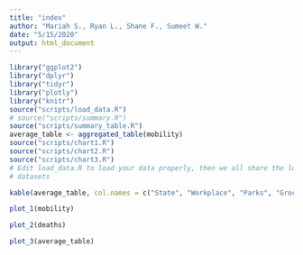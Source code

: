 ```yaml
---
title: "index"
author: "Mariah S., Ryan L., Shane F., Sumeet W."
date: "5/15/2020"
output: html_document
---
```


```r
library("ggplot2")
library("dplyr")
library("tidyr")
library("plotly")
library("knitr")
source("scripts/load_data.R")
# source("scripts/summary.R")
source("scripts/summary_table.R")
average_table <- aggregated_table(mobility)
source("scripts/chart1.R")
source("scripts/chart2.R")
source("scripts/chart3.R")
# Edit load_data.R to load your data properly, then we all share the loaded
# datasets
```

``` r
kable(average_table, col.names = c("State", "Workplace", "Parks", "Grocery", "Retail", "Transit"))
```

```r
plot_1(mobility)
```

```r
plot_2(deaths)
```

```r
plot_3(average_table)
```